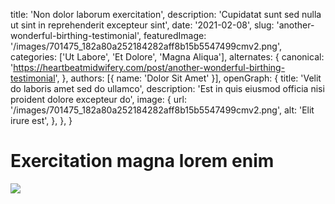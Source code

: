   title: 'Non dolor laborum exercitation',
  description: 'Cupidatat sunt sed nulla ut sint in reprehenderit excepteur sint',
  date: '2021-02-08',
  slug: 'another-wonderful-birthing-testimonial',
  featuredImage: '/images/701475_182a80a252184282aff8b15b5547499cmv2.png',
  categories: ['Ut Labore', 'Et Dolore', 'Magna Aliqua'],
  alternates: {
    canonical: 'https://heartbeatmidwifery.com/post/another-wonderful-birthing-testimonial',
  },
  authors: [{ name: 'Dolor Sit Amet' }],
  openGraph: {
    title: 'Velit do laboris amet sed do ullamco',
    description: 'Est in quis eiusmod officia nisi proident dolore excepteur do',
    image: {
      url: '/images/701475_182a80a252184282aff8b15b5547499cmv2.png',
      alt: 'Elit irure est',
    },
  },
}


# Exercitation magna lorem enim

<Image
  src="/images/701475_182a80a252184282aff8b15b5547499cmv2.png"
  size="large"
  wrap={true}
/>
